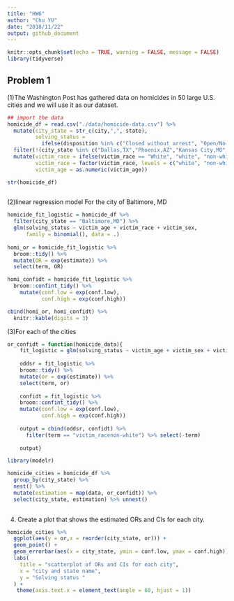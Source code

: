 ```yaml
---
title: "HW6"
author: "Chu YU"
date: "2018/11/22"
output: github_document
---
```


```r
knitr::opts_chunk$set(echo = TRUE, warning = FALSE, message = FALSE)
library(tidyverse)
```

## Problem 1

(1)The Washington Post has gathered data on homicides in 50 large U.S. cities and we will use it as our dataset.
```r
## import the data
homicide_df = read.csv("./data/homicide-data.csv") %>%
  mutate(city_state = str_c(city,",", state),
         solving_status = 
           ifelse(disposition %in% c("Closed without arrest", "Open/No arrest"), 0, 1)) %>%
  filter(!(city_state %in% c("Dallas,TX","Phoenix,AZ","Kansas City,MO","Tulsa,AL"))) %>%
  mutate(victim_race = ifelse(victim_race == "White", "white", "non-white"),
         victim_race = factor(victim_race, levels = c("white", "non-white")),
         victim_age = as.numeric(victim_age))

str(homicide_df)
  
```

(2)linear regression model For the city of Baltimore, MD
```r
homicide_fit_logistic = homicide_df %>%
  filter(city_state == "Baltimore,MD") %>% 
  glm(solving_status ~ victim_age + victim_race + victim_sex, 
      family = binomial(), data = .)
 
homi_or = homicide_fit_logistic %>% 
  broom::tidy() %>% 
  mutate(OR = exp(estimate)) %>%
  select(term, OR)

homi_confidt = homicide_fit_logistic %>% 
  broom::confint_tidy() %>% 
    mutate(conf.low = exp(conf.low),
           conf.high = exp(conf.high))

cbind(homi_or, homi_confidt) %>% 
  knitr::kable(digits = 3)
```


(3)For each of the cities
```r
or_confidt = function(homicide_data){
    fit_logistic = glm(solving_status ~ victim_age + victim_sex + victim_race, data = homicide_data, family = binomial())
    
    oddsr = fit_logistic %>% 
    broom::tidy() %>% 
    mutate(or = exp(estimate)) %>%
    select(term, or)
    
    confidt = fit_logistic %>% 
    broom::confint_tidy() %>% 
    mutate(conf.low = exp(conf.low),
           conf.high = exp(conf.high))
    
    output = cbind(oddsr, confidt) %>% 
      filter(term == "victim_racenon-white") %>% select(-term)
    
    output}

library(modelr)

homicide_cities = homicide_df %>%
  group_by(city_state) %>%
  nest() %>%
  mutate(estimation = map(data, or_confidt)) %>%
  select(city_state, estimation) %>% unnest() 
  
```

(4) Create a plot that shows the estimated ORs and CIs for each city. 
```r
homicide_cities %>%
  ggplot(aes(y = or,x = reorder(city_state, or))) + 
  geom_point() +
  geom_errorbar(aes(x = city_state, ymin = conf.low, ymax = conf.high)) +
  labs(
    title = "scatterplot of ORs and CIs for each city",
    x = "city and state name",
    y = "Solving status "
  ) +
   theme(axis.text.x = element_text(angle = 60, hjust = 1))
```

